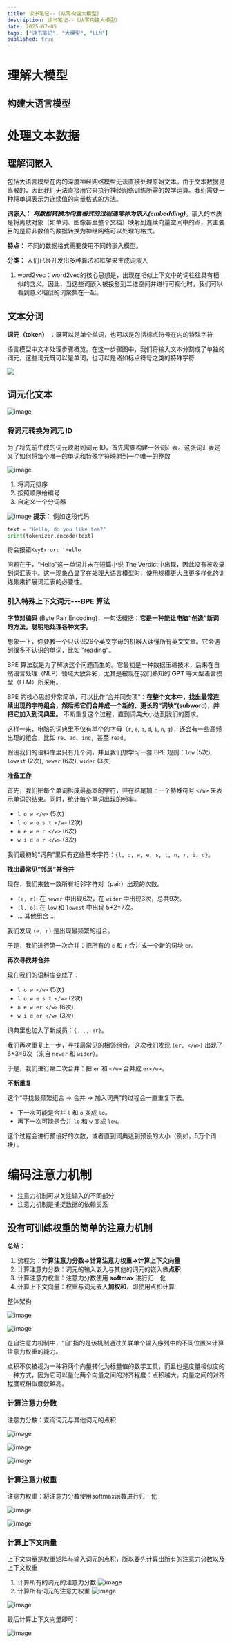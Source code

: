 ```yaml
---
title: 读书笔记--《从零构建大模型》
description: 读书笔记--《从零构建大模型》
date: 2025-07-05
tags: ["读书笔记", "大模型", "LLM"]
published: true
---
```

# 理解大模型
## 构建大语言模型
# 处理文本数据
## 理解词嵌入
包括大语言模型在内的深度神经网络模型无法直接处理原始文本。由于文本数据是离散的，因此我们无法直接用它来执行神经网络训练所需的数学运算。我们需要一种将单词表示为连续值的向量格式的方法。

**词嵌入：** ***将数据转换为向量格式的过程通常称为嵌入(embedding)***。嵌入的本质是将离散对象（如单词、图像甚至整个文档）映射到连续向量空间中的点，其主要目的是将非数值的数据转换为神经网络可以处理的格式。

**特点：** 不同的数据格式需要使用不同的嵌入模型。

**分类：** 人们已经开发出多种算法和框架来生成词嵌入

1. word2vec：word2vec的核心思想是，出现在相似上下文中的词往往具有相似的含义。因此，当这些词嵌入被投影到二维空间并进行可视化时，我们可以看到意义相似的词聚集在一起。
## 文本分词

**词元（token）** ：既可以是单个单词，也可以是包括标点符号在内的特殊字符

语言模型中文本处理步骤概览。在这一步骤图中，我们将输入文本分割成了单独的词元，这些词元既可以是单词，也可以是诸如标点符号之类的特殊字符

![](./imgs/Text-word-segmentation.png)

## 词元化文本
![image](./imgs/image-20250606142827-dwrkr5f.png)

### 将词元转换为词元 ID

为了将先前生成的词元映射到词元 ID，首先需要构建一张词汇表。这张词汇表定义了如何将每个唯一的单词和特殊字符映射到一个唯一的整数

![image](./imgs/image-20250606114148-hy2we30.png)


1. 将词元排序
2. 按照顺序给编号
3. 自定义一个分词器

![image](./imgs/image-20250606115317-ta42xpz.png)
<Callout type="info">
    **提示：** 
例如这段代码

```python
text = "Hello, do you like tea?"
print(tokenizer.encode(text)
```

将会报错`KeyError: 'Hello`

问题在于，“Hello”这一单词并未在短篇小说 The Verdict中出现，因此没有被收录到词汇表中。这一现象凸显了在处理大语言模型时，使用规模更大且更多样化的训练集来扩展词汇表的必要性。
</Callout>

### 引入特殊上下文词元---BPE 算法
**字节对编码** (Byte Pair Encoding)，一句话概括：**它是一种能让电脑“创造”新词的方法，聪明地处理各种文字。**

想象一下，你要教一个只认识26个英文字母的机器人读懂所有英文文章。它会遇到很多不认识的单词，比如 "reading"。

BPE 算法就是为了解决这个问题而生的。它最初是一种数据压缩技术，后来在自然语言处理（NLP）领域大放异彩，尤其是被现在我们熟知的 **GPT** 等大型语言模型（LLM）所采用。

BPE 的核心思想非常简单，可以比作“合并同类项”：**在整个文本中，找出最常连续出现的字符组合，然后把它们合并成一个新的、更长的“词块”(subword)，并把它加入到词典里。**  不断重复这个过程，直到词典大小达到我们的要求。

这样一来，电脑的词典里不仅有单个的字母（`r`, `e`, `a`, `d`, `i`, `n`, `g`），还会有一些高频出现的组合，比如 `re`、`ad`、`ing`，甚至 `read`。


假设我们的语料库里只有几个词，并且我们想学习一套 BPE 规则：`low` (5次), `lowest` (2次), `newer` (6次), `wider` (3次)

**准备工作**

首先，我们把每个单词拆成最基本的字符，并在结尾加上一个特殊符号 `</w>` 来表示单词的结束。同时，统计每个单词出现的频率。

- `l o w </w>` (5次)
- `l o w e s t </w>` (2次)
- `n e w e r </w>` (6次)
- `w i d e r </w>` (3次)

我们最初的“词典”里只有这些基本字符：`{l, o, w, e, s, t, n, r, i, d}`。

**找出最常见“邻居”并合并**

现在，我们来数一数所有相邻字符对（pair）出现的次数。

- `(e, r)`: 在 `newer` 中出现6次，在 `wider` 中出现3次，总共9次。
- `(l, o)`: 在 `low` 和 `lowest` 中出现 5+2\=7次。
- ... 其他组合 ...

我们发现 `(e, r)` 是出现最频繁的组合。

于是，我们进行第一次合并：把所有的 `e` 和 `r` 合并成一个新的词块 `er`。

**再次寻找并合并**

现在我们的语料库变成了：

- `l o w </w>` (5次)
- `l o w e s t </w>` (2次)
- `n e w er </w>` (6次)
- `w i d er </w>` (3次)

词典里也加入了新成员：`{..., er}`。

我们再次重复上一步，寻找最常见的相邻组合。这次我们发现 `(er, </w>)` 出现了 6+3\=9次（来自 `newer` 和 `wider`）。

于是，我们进行第二次合并：把 `er` 和 `</w>` 合并成 `er</w>`。

**不断重复**

这个“寻找最频繁组合 -\> 合并 -\> 加入词典”的过程会一直重复下去。

- 下一次可能是合并 `l` 和 `o` 变成 `lo`。
- 再下一次可能是合并 `lo` 和 `w` 变成 `low`。

这个过程会进行预设好的次数，或者直到词典达到预设的大小（例如，5万个词块）。

# 编码注意力机制
- 注意力机制可以关注输入的不同部分
- 注意力机制是捕捉数据的依赖关系

## 没有可训练权重的简单的注意力机制

**总结：** 

1. 流程为：**计算注意力分数-&gt;计算注意力权重-&gt;计算上下文向量**
2. 计算注意力分数：词元的输入嵌入与其他的词元的嵌入做**点积**
3. 计算注意力权重：注意力分数使用 **softmax** 进行归一化
4. 计算上下文向量：权重与词元嵌入**加权和**，即使用点积计算


整体架构

![image](./imgs/image-20250608132955-4u01kgy.png)

![image](./imgs/image-20250608133019-d4l66x2.png)


在自注意力机制中，“自”指的是该机制通过关联单个输入序列中的不同位置来计算注意力权重的能力。

点积不仅被视为一种将两个向量转化为标量值的数学工具，而且也是度量相似度的一种方式，因为它可以量化两个向量之间的对齐程度：点积越大，向量之间的对齐程度或相似度就越高。

### 计算注意力分数

注意力分数：查询词元与其他词元的点积

![image](./imgs/image-20250608133301-q8l8vc4.png)

![image](./imgs/image-20250608133306-eg98jmt.png)


![image](./imgs/image-20250608133133-q5iq27z.png)


### 计算注意力权重

注意力权重：将注意力分数使用softmax函数进行归一化

![image](./imgs/image-20250608133415-fyunfz5.png)


![image](./imgs/image-20250608133337-9m6i9zp.png)


### 计算上下文向量

上下文向量是权重矩阵与输入词元的点积，所以要先计算出所有的注意力分数以及上下文权重

1. 计算所有的词元的注意力分数
    ![image](./imgs/image-20250608133613-jwxglg5.png)
2. 计算所有词元的注意力权重
    ![image](./imgs/image-20250608133629-011gvsw.png)


![image](./imgs/image-20250608133435-4x37jym.png)




最后计算上下文向量即可：

![image](./imgs/image-20250608133708-gq5mqdz.png)

